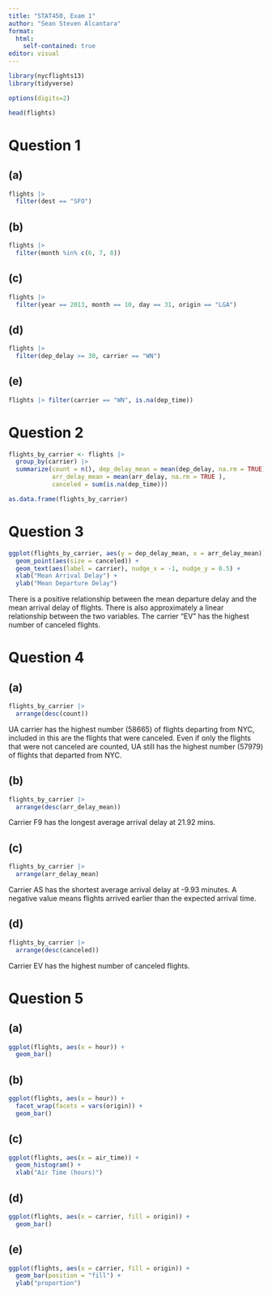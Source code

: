 ```yaml
---
title: "STAT450, Exam 1"
author: "Sean Steven Alcantara"
format: 
  html:
    self-contained: true
editor: visual
---
```


```r
library(nycflights13)
library(tidyverse)
```

```r
options(digits=2)
```

```r
head(flights)
```

# Question 1

## (a)

```r
flights |>
  filter(dest == "SFO")
```

## (b)

```r
flights |>
  filter(month %in% c(6, 7, 8))
```

## (c)

```r
flights |>
  filter(year == 2013, month == 10, day == 31, origin == "LGA")
```

## (d)

```r
flights |>
  filter(dep_delay >= 30, carrier == "WN")
```

## (e)

```r
flights |> filter(carrier == "WN", is.na(dep_time))
```

# Question 2

```r
flights_by_carrier <- flights |> 
  group_by(carrier) |> 
  summarize(count = n(), dep_delay_mean = mean(dep_delay, na.rm = TRUE),
            arr_delay_mean = mean(arr_delay, na.rm = TRUE ),
            canceled = sum(is.na(dep_time)))
```

```r
as.data.frame(flights_by_carrier)
```

# Question 3

```r
ggplot(flights_by_carrier, aes(y = dep_delay_mean, x = arr_delay_mean)) +
  geom_point(aes(size = canceled)) +
  geom_text(aes(label = carrier), nudge_x = -1, nudge_y = 0.5) +
  xlab("Mean Arrival Delay") +
  ylab("Mean Departure Delay")
```

There is a positive relationship between the mean departure delay and the mean arrival delay of flights. There is also approximately a linear relationship between the two variables. The carrier "EV" has the highest number of canceled flights.

# Question 4

## (a)

```r
flights_by_carrier |> 
  arrange(desc(count))
```

UA carrier has the highest number (58665) of flights departing from NYC, included in this are the flights that were canceled. Even if only the flights that were not canceled are counted, UA still has the highest number (57979) of flights that departed from NYC.

## (b)

```r
flights_by_carrier |> 
  arrange(desc(arr_delay_mean))
```

Carrier F9 has the longest average arrival delay at 21.92 mins.

## (c)

```r
flights_by_carrier |> 
  arrange(arr_delay_mean)
```

Carrier AS has the shortest average arrival delay at -9.93 minutes. A negative value means flights arrived earlier than the expected arrival time.

## (d)

```r
flights_by_carrier |> 
  arrange(desc(canceled))
```

Carrier EV has the highest number of canceled flights.

# Question 5

## (a)

```r
ggplot(flights, aes(x = hour)) +
  geom_bar()
```

## (b)

```r
ggplot(flights, aes(x = hour)) +
  facet_wrap(facets = vars(origin)) + 
  geom_bar()
```

## (c)

```r
ggplot(flights, aes(x = air_time)) +
  geom_histogram() +
  xlab("Air Time (hours)")
```

## (d)

```r
ggplot(flights, aes(x = carrier, fill = origin)) +
  geom_bar()
```

## (e)

```r
ggplot(flights, aes(x = carrier, fill = origin)) +
  geom_bar(position = "fill") +
  ylab("proportion")
```
